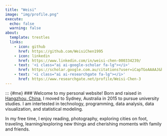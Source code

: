 ```yaml
---
title: "Weisi"
image: "img/profile.png"
execute: 
  echo: false
  warning: false
about:
  template: trestles
  links:
    - icon: github
      href: https://github.com/WeisiChen1995
    - icon: linkedin
      href: https://www.linkedin.com/in/weisi-chen-000334239/
    - text: '<i class="ai ai-google-scholar fa-lg"></i>'
      href: https://scholar.google.com.au/citations?user=iCapTGoAAAAJ&hl=en/
    - text: '<i class="ai ai-researchgate fa-lg"></i>'
      href: https://www.researchgate.net/profile/Weisi-Chen-3
---
```


::: {#me}
### Welcome to my personal website!
Born and raised in [Hangzhou, China](https://weisichen1995.github.io/Weisi_website/blog/2025-01-21-moments-in-Hangzhou/), I moved to Sydney, Australia in 2015 to pursue university studies. I am intertested in technology, programming, data analysis, data visualization, and statistical modeling. 

In my free time, I enjoy reading, photography, exploring cities on foot, traveling, learning/exploring new things and cherishing moments with family and friends.




